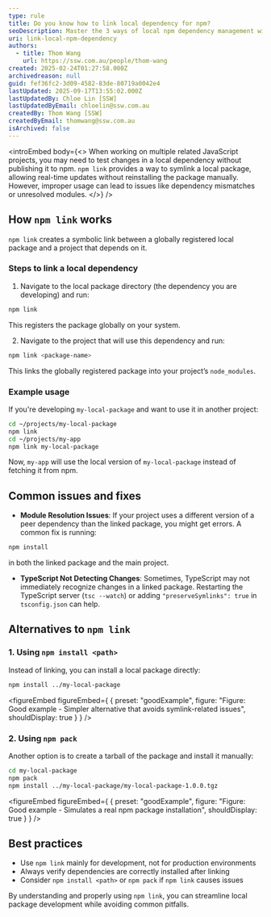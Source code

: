 ```yaml
---
type: rule
title: Do you know how to link local dependency for npm?
seoDescription: Master the 3 ways of local npm dependency management with SSW's expert guide.
uri: link-local-npm-dependency
authors:
  - title: Thom Wang
    url: https://ssw.com.au/people/thom-wang
created: 2025-02-24T01:27:58.000Z
archivedreason: null
guid: fef36fc2-3d09-4582-83de-80719a0042e4
lastUpdated: 2025-09-17T13:55:02.000Z
lastUpdatedBy: Chloe Lin [SSW]
lastUpdatedByEmail: chloelin@ssw.com.au
createdBy: Thom Wang [SSW]
createdByEmail: thomwang@ssw.com.au
isArchived: false
---
```


<introEmbed
  body={<>
When working on multiple related JavaScript projects, you may need to test changes in a local dependency without publishing it to npm. `npm link` provides a way to symlink a local package, allowing real-time updates without reinstalling the package manually. However, improper usage can lead to issues like dependency mismatches or unresolved modules.
  </>}
/>
## How `npm link` works

`npm link` creates a symbolic link between a globally registered local package and a project that depends on it.

### Steps to link a local dependency

1. Navigate to the local package directory (the dependency you are developing) and run:

  ```sh
  npm link
  ```

   This registers the package globally on your system.

2. Navigate to the project that will use this dependency and run:

  ```sh
  npm link <package-name>
  ```

   This links the globally registered package into your project’s `node_modules`.

### Example usage

If you're developing `my-local-package` and want to use it in another project:

```sh
cd ~/projects/my-local-package
npm link
cd ~/projects/my-app
npm link my-local-package
```

Now, `my-app` will use the local version of `my-local-package` instead of fetching it from npm.

## Common issues and fixes

* **Module Resolution Issues**: If your project uses a different version of a peer dependency than the linked package, you might get errors. A common fix is running:

```sh
npm install
```

  in both the linked package and the main project.

* **TypeScript Not Detecting Changes**: Sometimes, TypeScript may not immediately recognize changes in a linked package. Restarting the TypeScript server (`tsc --watch`) or adding `"preserveSymlinks": true` in `tsconfig.json` can help.

## Alternatives to `npm link`

### 1. Using `npm install <path>`

Instead of linking, you can install a local package directly:

```sh
npm install ../my-local-package
```
<figureEmbed figureEmbed={ {
  preset: "goodExample",
  figure: "Figure: Good example - Simpler alternative that avoids symlink-related issues",
  shouldDisplay: true
} } />


### 2. Using `npm pack`

Another option is to create a tarball of the package and install it manually:

```sh
cd my-local-package
npm pack
npm install ../my-local-package/my-local-package-1.0.0.tgz
```
<figureEmbed figureEmbed={ {
  preset: "goodExample",
  figure: "Figure: Good example - Simulates a real npm package installation",
  shouldDisplay: true
} } />


## Best practices

* Use `npm link` mainly for development, not for production environments
* Always verify dependencies are correctly installed after linking
* Consider `npm install <path>` or `npm pack` if `npm link` causes issues

By understanding and properly using `npm link`, you can streamline local package development while avoiding common pitfalls.
